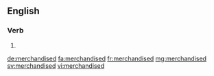 ==English==

===Verb===
{{head|en|verb form}}

# {{en-past of|merchandise}}

[[de:merchandised]]
[[fa:merchandised]]
[[fr:merchandised]]
[[mg:merchandised]]
[[sv:merchandised]]
[[vi:merchandised]]